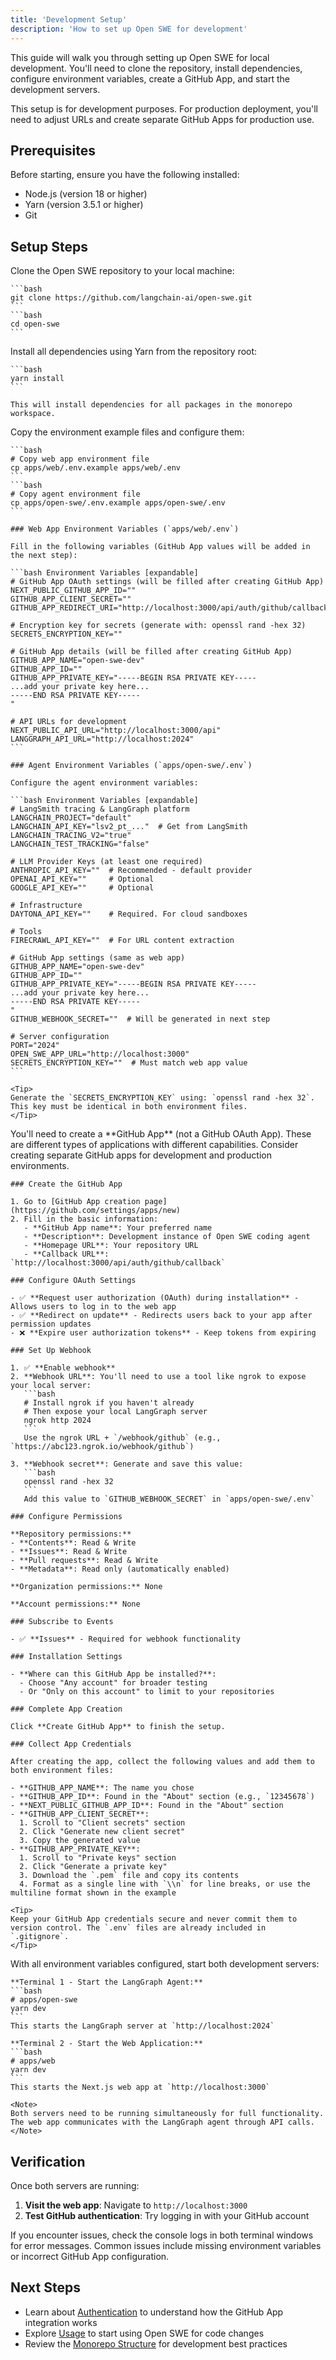 ```yaml
---
title: 'Development Setup'
description: 'How to set up Open SWE for development'
---
```


This guide will walk you through setting up Open SWE for local development. You'll need to clone the repository, install dependencies, configure environment variables, create a GitHub App, and start the development servers.

<Note>
This setup is for development purposes. For production deployment, you'll need to adjust URLs and create separate GitHub Apps for production use.
</Note>

## Prerequisites

Before starting, ensure you have the following installed:
- Node.js (version 18 or higher)
- Yarn (version 3.5.1 or higher)
- Git

## Setup Steps

<Steps>
  <Step title="Clone the Repository">
    Clone the Open SWE repository to your local machine:

    ```bash
    git clone https://github.com/langchain-ai/open-swe.git
    ```
    ```bash
    cd open-swe
    ```
  </Step>

  <Step title="Install Dependencies">
    Install all dependencies using Yarn from the repository root:

    ```bash
    yarn install
    ```

    This will install dependencies for all packages in the monorepo workspace.
  </Step>

  <Step title="Set Up Environment Files">
    Copy the environment example files and configure them:

    ```bash
    # Copy web app environment file
    cp apps/web/.env.example apps/web/.env
    ```
    ```bash
    # Copy agent environment file
    cp apps/open-swe/.env.example apps/open-swe/.env
    ```

    ### Web App Environment Variables (`apps/web/.env`)

    Fill in the following variables (GitHub App values will be added in the next step):

    ```bash Environment Variables [expandable]
    # GitHub App OAuth settings (will be filled after creating GitHub App)
    NEXT_PUBLIC_GITHUB_APP_ID=""
    GITHUB_APP_CLIENT_SECRET=""
    GITHUB_APP_REDIRECT_URI="http://localhost:3000/api/auth/github/callback"
    
    # Encryption key for secrets (generate with: openssl rand -hex 32)
    SECRETS_ENCRYPTION_KEY=""
    
    # GitHub App details (will be filled after creating GitHub App)
    GITHUB_APP_NAME="open-swe-dev"
    GITHUB_APP_ID=""
    GITHUB_APP_PRIVATE_KEY="-----BEGIN RSA PRIVATE KEY-----
    ...add your private key here...
    -----END RSA PRIVATE KEY-----
    "
    
    # API URLs for development
    NEXT_PUBLIC_API_URL="http://localhost:3000/api"
    LANGGRAPH_API_URL="http://localhost:2024"
    ```

    ### Agent Environment Variables (`apps/open-swe/.env`)

    Configure the agent environment variables:

    ```bash Environment Variables [expandable]
    # LangSmith tracing & LangGraph platform
    LANGCHAIN_PROJECT="default"
    LANGCHAIN_API_KEY="lsv2_pt_..."  # Get from LangSmith
    LANGCHAIN_TRACING_V2="true"
    LANGCHAIN_TEST_TRACKING="false"
    
    # LLM Provider Keys (at least one required)
    ANTHROPIC_API_KEY=""  # Recommended - default provider
    OPENAI_API_KEY=""     # Optional
    GOOGLE_API_KEY=""     # Optional
    
    # Infrastructure
    DAYTONA_API_KEY=""    # Required. For cloud sandboxes
    
    # Tools
    FIRECRAWL_API_KEY=""  # For URL content extraction
    
    # GitHub App settings (same as web app)
    GITHUB_APP_NAME="open-swe-dev"
    GITHUB_APP_ID=""
    GITHUB_APP_PRIVATE_KEY="-----BEGIN RSA PRIVATE KEY-----
    ...add your private key here...
    -----END RSA PRIVATE KEY-----
    "
    GITHUB_WEBHOOK_SECRET=""  # Will be generated in next step
    
    # Server configuration
    PORT="2024"
    OPEN_SWE_APP_URL="http://localhost:3000"
    SECRETS_ENCRYPTION_KEY=""  # Must match web app value
    ```

    <Tip>
    Generate the `SECRETS_ENCRYPTION_KEY` using: `openssl rand -hex 32`. This key must be identical in both environment files.
    </Tip>
  </Step>

  <Step title="Create GitHub App">
    <Note>
    You'll need to create a **GitHub App** (not a GitHub OAuth App). These are different types of applications with different capabilities. Consider creating separate GitHub apps for development and production environments.
    </Note>

    ### Create the GitHub App

    1. Go to [GitHub App creation page](https://github.com/settings/apps/new)
    2. Fill in the basic information:
       - **GitHub App name**: Your preferred name
       - **Description**: Development instance of Open SWE coding agent
       - **Homepage URL**: Your repository URL
       - **Callback URL**: `http://localhost:3000/api/auth/github/callback`

    ### Configure OAuth Settings

    - ✅ **Request user authorization (OAuth) during installation** - Allows users to log in to the web app
    - ✅ **Redirect on update** - Redirects users back to your app after permission updates
    - ❌ **Expire user authorization tokens** - Keep tokens from expiring

    ### Set Up Webhook

    1. ✅ **Enable webhook**
    2. **Webhook URL**: You'll need to use a tool like ngrok to expose your local server:
       ```bash
       # Install ngrok if you haven't already
       # Then expose your local LangGraph server
       ngrok http 2024
       ```
       Use the ngrok URL + `/webhook/github` (e.g., `https://abc123.ngrok.io/webhook/github`)
    
    3. **Webhook secret**: Generate and save this value:
       ```bash
       openssl rand -hex 32
       ```
       Add this value to `GITHUB_WEBHOOK_SECRET` in `apps/open-swe/.env`

    ### Configure Permissions

    **Repository permissions:**
    - **Contents**: Read & Write
    - **Issues**: Read & Write  
    - **Pull requests**: Read & Write
    - **Metadata**: Read only (automatically enabled)

    **Organization permissions:** None
    
    **Account permissions:** None

    ### Subscribe to Events

    - ✅ **Issues** - Required for webhook functionality

    ### Installation Settings

    - **Where can this GitHub App be installed?**: 
      - Choose "Any account" for broader testing
      - Or "Only on this account" to limit to your repositories

    ### Complete App Creation

    Click **Create GitHub App** to finish the setup.

    ### Collect App Credentials

    After creating the app, collect the following values and add them to both environment files:

    - **GITHUB_APP_NAME**: The name you chose
    - **GITHUB_APP_ID**: Found in the "About" section (e.g., `12345678`)
    - **NEXT_PUBLIC_GITHUB_APP_ID**: Found in the "About" section
    - **GITHUB_APP_CLIENT_SECRET**: 
      1. Scroll to "Client secrets" section
      2. Click "Generate new client secret"
      3. Copy the generated value
    - **GITHUB_APP_PRIVATE_KEY**:
      1. Scroll to "Private keys" section  
      2. Click "Generate a private key"
      3. Download the `.pem` file and copy its contents
      4. Format as a single line with `\\n` for line breaks, or use the multiline format shown in the example

    <Tip>
    Keep your GitHub App credentials secure and never commit them to version control. The `.env` files are already included in `.gitignore`.
    </Tip>
  </Step>

  <Step title="Start Development Servers">
    With all environment variables configured, start both development servers:

    **Terminal 1 - Start the LangGraph Agent:**
    ```bash
    # apps/open-swe
    yarn dev
    ```
    This starts the LangGraph server at `http://localhost:2024`

    **Terminal 2 - Start the Web Application:**
    ```bash
    # apps/web
    yarn dev
    ```
    This starts the Next.js web app at `http://localhost:3000`

    <Note>
    Both servers need to be running simultaneously for full functionality. The web app communicates with the LangGraph agent through API calls.
    </Note>
  </Step>
</Steps>

## Verification

Once both servers are running:

1. **Visit the web app**: Navigate to `http://localhost:3000`
2. **Test GitHub authentication**: Try logging in with your GitHub account

<Tip>
If you encounter issues, check the console logs in both terminal windows for error messages. Common issues include missing environment variables or incorrect GitHub App configuration.
</Tip>

## Next Steps

- Learn about [Authentication](/setup/authentication) to understand how the GitHub App integration works
- Explore [Usage](/usage/intro) to start using Open SWE for code changes
- Review the [Monorepo Structure](/setup/monorepo) for development best practices

